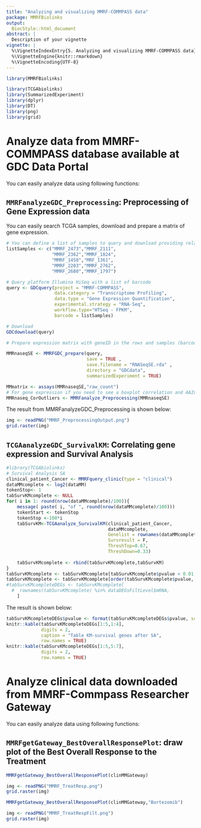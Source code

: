 ```yaml
---
title: "Analyzing and visualizing MMRF-COMMPASS data"
package: MMRFBiolinks
output:
  BiocStyle::html_document
abstract: |
  Description of your vignette
vignette: |
  %\VignetteIndexEntry{5. Analyzing and visualizing MMRF-COMMPASS data}
  %\VignetteEngine{knitr::rmarkdown}
  %\VignetteEncoding{UTF-8}
---
```



```r
library(MMRFBiolinks)
```

```r
library(TCGAbiolinks)
library(SummarizedExperiment)
library(dplyr)
library(DT)
library(png)
library(grid)
```

# Analyze data from MMRF-COMMPASS database available at GDC Data Portal 
You can easily analyze data using following functions:

## `MMRFanalyzeGDC_Preprocessing`: Preprocessing of Gene Expression data


You can easily search TCGA samples, download and prepare a matrix of gene expression.
```r
# You can define a list of samples to query and download providing relative TCGA barcodes.
listSamples <- c("MMRF_2473","MMRF_2111",
                 "MMRF_2362","MMRF_1824",
                 "MMRF_1458","MRF_1361",
                 "MMRF_2203","MMRF_2762",
                 "MMRF_2680","MMRF_1797")

# Query platform Illumina HiSeq with a list of barcode 
query <- GDCquery(project = "MMRF-COMMPASS", 
                  data.category = "Transcriptome Profiling",
                  data.type = "Gene Expression Quantification",
                  experimental.strategy = "RNA-Seq",
                  workflow.type="HTSeq - FPKM",
                  barcode = listSamples)

# Download 
GDCdownload(query)

# Prepare expression matrix with geneID in the rows and samples (barcode) in the columns

MMRnaseqSE <- MMRFGDC_prepare(query,
                              save = TRUE ,
                              save.filename = "RNASeqSE.rda" ,
                              directory = "GDCdata",
                              summarizedExperiment = TRUE)

MMmatrix <- assays(MMRnaseqSE,"raw_count") 
# For gene expression if you need to see a boxplot correlation and AAIC plot to define outliers you can run
MMRnaseq_CorOutliers <- MMRFanalyze_Preprocessing(MMRnaseqSE)
```



The result from MMRFanalyzeGDC_Preprocessing is shown below:


```r
img <- readPNG("MMRF_PreprocessingOutput.png")
grid.raster(img)
```


## `TCGAanalyzeGDC_SurvivalKM`: Correlating gene expression and Survival Analysis

```r
#library(TCGAbiolinks)
# Survival Analysis SA
clinical_patient_Cancer <- MMRFquery_clinic(type = "clinical")
dataMMcomplete <- log2(dataMM)
tokenStop<- 1
tabSurvKMcomplete <- NULL
for( i in 1: round(nrow(dataMMcomplete)/100)){
    message( paste( i, "of ", round(nrow(dataMMcomplete)/100)))
    tokenStart <- tokenStop
    tokenStop <-100*i
    tabSurvKM<-TCGAanalyze_SurvivalKM(clinical_patient_Cancer,
                                      dataMMcomplete,
                                      Genelist = rownames(dataMMcomplete)[tokenStart:tokenStop],
                                      Survresult = F,
                                      ThreshTop=0.67,
                                      ThreshDown=0.33)
    
    tabSurvKMcomplete <- rbind(tabSurvKMcomplete,tabSurvKM)
}
tabSurvKMcomplete <- tabSurvKMcomplete[tabSurvKMcomplete$pvalue < 0.01,]
tabSurvKMcomplete <- tabSurvKMcomplete[order(tabSurvKMcomplete$pvalue, decreasing=F),]
#tabSurvKMcompleteDEGs <- tabSurvKMcomplete[
  #  rownames(tabSurvKMcomplete) %in% dataDEGsFiltLevel$mRNA,
    ]
```


The result is shown below:
```r
tabSurvKMcompleteDEGs$pvalue <- format(tabSurvKMcompleteDEGs$pvalue, scientific = TRUE)
knitr::kable(tabSurvKMcompleteDEGs[1:5,1:4], 
             digits = 2,
             caption = "Table KM-survival genes after SA",
             row.names = TRUE)
knitr::kable(tabSurvKMcompleteDEGs[1:5,5:7], 
             digits = 2,
             row.names = TRUE)
```

# Analyze clinical data downloaded from MMRF-Commpass Researcher Gateway 
You can easily analyze data using following functions:

## `MMRFgetGateway_BestOverallResponsePlot`: draw plot of the Best Overall Response to the Treatment


```r
MMRFgetGateway_BestOverallResponsePlot(clinMMGateway)

```


```r
img <- readPNG("MMRF_TreatResp.png")
grid.raster(img)
```

```r

MMRFgetGateway_BestOverallResponsePlot(clinMMGateway,"Bortezomib")

```
```r
img <- readPNG("MMRF_TreatRespFilt.png")
grid.raster(img)
```
